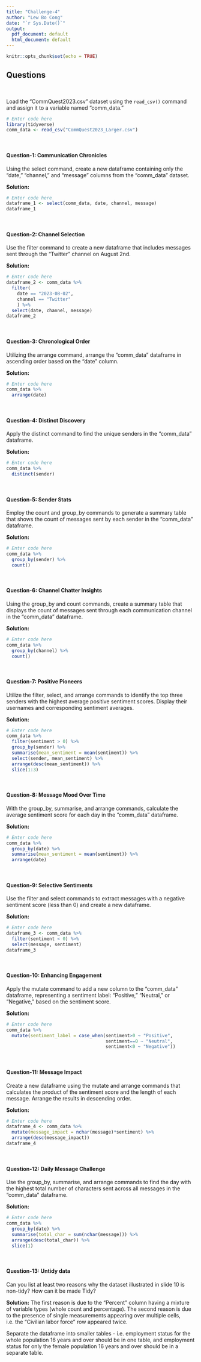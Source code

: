 ```yaml
---
title: "Challenge-4"
author: "Lew Bo Cong"
date: "`r Sys.Date()`"
output:
  pdf_document: default
  html_document: default
---
```


```r
knitr::opts_chunk$set(echo = TRUE)
```

<style>
p.comment {
background-color: #DBDBDB;
padding: 10px;
border: 1px solid black;
margin-left: 25px;
border-radius: 5px;
font-style: italic;
}

</style>

## Questions
<br>

Load the "CommQuest2023.csv" dataset using the `read_csv()` command and assign it to a variable named "comm_data." 

```r
# Enter code here
library(tidyverse)
comm_data <- read_csv("CommQuest2023_Larger.csv")
```
<br>


#### Question-1: Communication Chronicles

Using the select command, create a new dataframe containing only the "date," "channel," and "message" columns from the "comm_data" dataset.

**Solution:**

```r
# Enter code here
dataframe_1 <- select(comm_data, date, channel, message)
dataframe_1
```
<br>

#### Question-2: Channel Selection

Use the filter command to create a new dataframe that includes messages sent through the "Twitter" channel on August 2nd.

**Solution:**

```r
# Enter code here
dataframe_2 <- comm_data %>%
  filter(
    date == "2023-08-02",
    channel == "Twitter"
    ) %>%
  select(date, channel, message)
dataframe_2
```
<br>

#### Question-3: Chronological Order

Utilizing the arrange command, arrange the "comm_data" dataframe in ascending order based on the "date" column.

**Solution:**

```r
# Enter code here
comm_data %>%
  arrange(date)
```
<br>

#### Question-4: Distinct Discovery

Apply the distinct command to find the unique senders in the "comm_data" dataframe.

**Solution:**

```r
# Enter code here
comm_data %>%
  distinct(sender)
```
<br>

#### Question-5: Sender Stats

Employ the count and group_by commands to generate a summary table that shows the count of messages sent by each sender in the "comm_data" dataframe.

**Solution:**

```r
# Enter code here
comm_data %>%
  group_by(sender) %>%
  count()
```
<br>

#### Question-6: Channel Chatter Insights

Using the group_by and count commands, create a summary table that displays the count of messages sent through each communication channel in the "comm_data" dataframe.

**Solution:**

```r
# Enter code here
comm_data %>%
  group_by(channel) %>%
  count()
```
<br>

#### Question-7: Positive Pioneers

Utilize the filter, select, and arrange commands to identify the top three senders with the highest average positive sentiment scores. Display their usernames and corresponding sentiment averages.

**Solution:**

```r
# Enter code here
comm_data %>%
  filter(sentiment > 0) %>%
  group_by(sender) %>%
  summarise(mean_sentiment = mean(sentiment)) %>%
  select(sender, mean_sentiment) %>%
  arrange(desc(mean_sentiment)) %>%
  slice(1:3)
```
<br>

#### Question-8: Message Mood Over Time

With the group_by, summarise, and arrange commands, calculate the average sentiment score for each day in the "comm_data" dataframe.

**Solution:**

```r
# Enter code here
comm_data %>%
  group_by(date) %>%
  summarise(mean_sentiment = mean(sentiment)) %>%
  arrange(date)
```
<br>

#### Question-9: Selective Sentiments

Use the filter and select commands to extract messages with a negative sentiment score (less than 0) and create a new dataframe.

**Solution:**

```r
# Enter code here
dataframe_3 <- comm_data %>%
  filter(sentiment < 0) %>%
  select(message, sentiment)
dataframe_3
```
<br>

#### Question-10: Enhancing Engagement

Apply the mutate command to add a new column to the "comm_data" dataframe, representing a sentiment label: "Positive," "Neutral," or "Negative," based on the sentiment score.

**Solution:**

```r
# Enter code here
comm_data %>%
  mutate(sentiment_label = case_when(sentiment>0 ~ "Positive",
                                     sentiment==0 ~ "Neutral",
                                     sentiment<0 ~ "Negative"))

```
<br>

#### Question-11: Message Impact

Create a new dataframe using the mutate and arrange commands that calculates the product of the sentiment score and the length of each message. Arrange the results in descending order.

**Solution:**

```r
# Enter code here
dataframe_4 <- comm_data %>%
  mutate(message_impact = nchar(message)*sentiment) %>%
  arrange(desc(message_impact))
dataframe_4
```
<br>

#### Question-12: Daily Message Challenge

Use the group_by, summarise, and arrange commands to find the day with the highest total number of characters sent across all messages in the "comm_data" dataframe.

**Solution:**

```r
# Enter code here
comm_data %>%
  group_by(date) %>%
  summarise(total_char = sum(nchar(message))) %>%
  arrange(desc(total_char)) %>%
  slice(1)
```
<br>

#### Question-13: Untidy data

Can you list at least two reasons why the dataset illustrated in slide 10 is non-tidy? How can it be made Tidy?

**Solution:** The first reason is due to the "Percent" column having a mixture of variable types (whole count and percentage). The second reason is due to the presence of single measurements appearing over multiple cells, i.e. the "Civilian labor force" row appeared twice.

Separate the dataframe into smaller tables - i.e. employment status for the whole population 16 years and over should be in one table, and employment status for only the female population 16 years and over should be in a separate table.